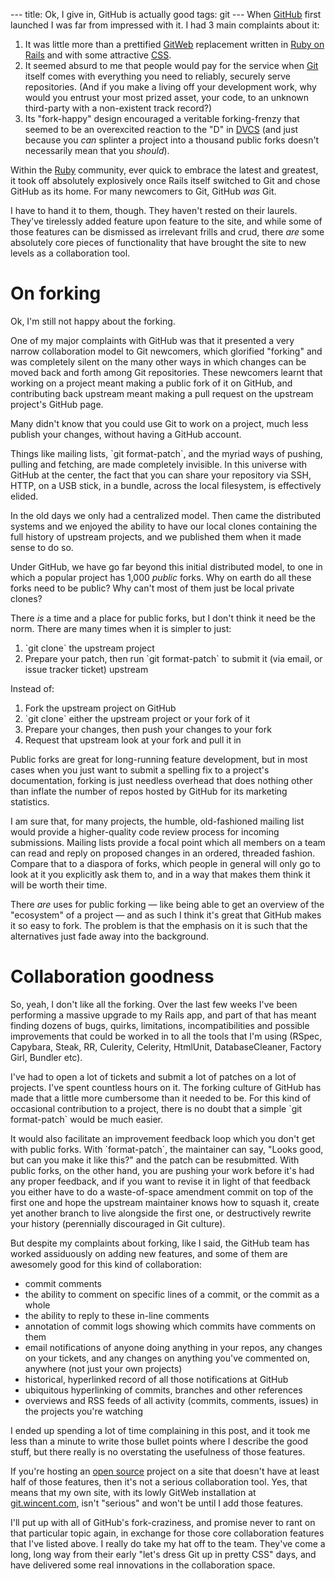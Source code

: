 ---
title: Ok, I give in, GitHub is actually good
tags: git
---
When [[GitHub]] first launched I was far from impressed with it. I had 3 main complaints about it:

# It was little more than a prettified [[GitWeb]] replacement written in [[Ruby on Rails]] and with some attractive [[CSS]].
# It seemed absurd to me that people would pay for the service when [[Git]] itself comes with everything you need to reliably, securely serve repositories. (And if you make a living off your development work, why would you entrust your most prized asset, your code, to an unknown third-party with a non-existent track record?)
# Its "fork-happy" design encouraged a veritable forking-frenzy that seemed to be an overexcited reaction to the "D" in [[DVCS]] (and just because you ''can'' splinter a project into a thousand public forks doesn't necessarily mean that you ''should'').

Within the [[Ruby]] community, ever quick to embrace the latest and greatest, it took off absolutely explosively once Rails itself switched to Git and chose GitHub as its home. For many newcomers to Git, GitHub ''was'' Git.

I have to hand it to them, though. They haven't rested on their laurels. They've tirelessly added feature upon feature to the site, and while some of those features can be dismissed as irrelevant frills and crud, there ''are'' some absolutely core pieces of functionality that have brought the site to new levels as a collaboration tool.

= On forking =

Ok, I'm still not happy about the forking.

One of my major complaints with GitHub was that it presented a very narrow collaboration model to Git newcomers, which glorified "forking" and was completely silent on the many other ways in which changes can be moved back and forth among Git repositories. These newcomers learnt that working on a project meant making a public fork of it on GitHub, and contributing back upstream meant making a pull request on the upstream project's GitHub page.

Many didn't know that you could use Git to work on a project, much less publish your changes, without having a GitHub account.

Things like mailing lists, `git format-patch`, and the myriad ways of pushing, pulling and fetching, are made completely invisible. In this universe with GitHub at the center, the fact that you can share your repository via SSH, HTTP, on a USB stick, in a bundle, across the local filesystem, is effectively elided.

In the old days we only had a centralized model. Then came the distributed systems and we enjoyed the ability to have our local clones containing the full history of upstream projects, and we published them when it made sense to do so.

Under GitHub, we have go far beyond this initial distributed model, to one in which a popular project has 1,000 ''public'' forks. Why on earth do all these forks need to be public? Why can't most of them just be local private clones?

There ''is'' a time and a place for public forks, but I don't think it need be the norm. There are many times when it is simpler to just:

# `git clone` the upstream project
# Prepare your patch, then run `git format-patch` to submit it (via email, or issue tracker ticket) upstream

Instead of:

# Fork the upstream project on GitHub
# `git clone` either the upstream project or your fork of it
# Prepare your changes, then push your changes to your fork
# Request that upstream look at your fork and pull it in

Public forks are great for long-running feature development, but in most cases when you just want to submit a spelling fix to a project's documentation, forking is just needless overhead that does nothing other than inflate the number of repos hosted by GitHub for its marketing statistics.

I am sure that, for many projects, the humble, old-fashioned mailing list would provide a higher-quality code review process for incoming submissions. Mailing lists provide a focal point which all members on a team can read and reply on proposed changes in an ordered, threaded fashion. Compare that to a diaspora of forks, which people in general will only go to look at it you explicitly ask them to, and in a way that makes them think it will be worth their time.

There ''are'' uses for public forking &mdash; like being able to get an overview of the "ecosystem" of a project &mdash; and as such I think it's great that GitHub makes it so easy to fork. The problem is that the emphasis on it is such that the alternatives just fade away into the background.

= Collaboration goodness =

So, yeah, I don't like all the forking. Over the last few weeks I've been performing a massive upgrade to my Rails app, and part of that has meant finding dozens of bugs, quirks, limitations, incompatibilities and possible improvements that could be worked in to all the tools that I'm using (RSpec, Capybara, Steak, RR, Culerity, Celerity, HtmlUnit, DatabaseCleaner, Factory Girl, Bundler etc).

I've had to open a lot of tickets and submit a lot of patches on a lot of projects. I've spent countless hours on it. The forking culture of GitHub has made that a little more cumbersome than it needed to be. For this kind of occasional contribution to a project, there is no doubt that a simple `git format-patch` would be much easier.

It would also facilitate an improvement feedback loop which you don't get with public forks. With `format-patch`, the maintainer can say, "Looks good, but can you make it like this?" and the patch can be resubmitted. With public forks, on the other hand, you are pushing your work before it's had any proper feedback, and if you want to revise it in light of that feedback you either have to do a waste-of-space amendment commit on top of the first one and hope the upstream maintainer knows how to squash it, create yet another branch to live alongside the first one, or destructively rewrite your history (perennially discouraged in Git culture).

But despite my complaints about forking, like I said, the GitHub team has worked assiduously on adding new features, and some of them are awesomely good for this kind of collaboration:

* commit comments
* the ability to comment on specific lines of a commit, or the commit as a whole
* the ability to reply to these in-line comments
* annotation of commit logs showing which commits have comments on them
* email notifications of anyone doing anything in your repos, any changes on your tickets, and any changes on anything you've commented on, anywhere (not just your own projects)
* historical, hyperlinked record of all those notifications at GitHub
* ubiquitous hyperlinking of commits, branches and other references
* overviews and RSS feeds of all activity (commits, comments, issues) in the projects you're watching

I ended up spending a lot of time complaining in this post, and it took me less than a minute to write those bullet points where I describe the good stuff, but there really is no overstating the usefulness of those features.

If you're hosting an [[open source]] project on a site that doesn't have at least half of those features, then it's not a serious collaboration tool. Yes, that means that my own site, with its lowly GitWeb installation at [http://git.wincent.com/ git.wincent.com], isn't "serious" and won't be until I add those features.

I'll put up with all of GitHub's fork-craziness, and promise never to rant on that particular topic again, in exchange for those core collaboration features that I've listed above. I really do take my hat off to the team. They've come a long, long way from their early "let's dress Git up in pretty CSS" days, and have delivered some real innovations in the collaboration space.
